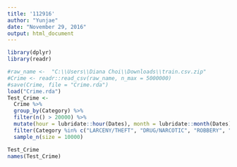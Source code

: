 ---
title: '112916'
author: "Yunjae"
date: "November 29, 2016"
output: html_document
---

```{r include = FALSE}
library(dplyr)
library(readr)
```

```{r}
#raw_name <-  "C:\\Users\\Diana Choi\\Downloads\\train.csv.zip"
#Crime <- readr::read_csv(raw_name, n_max = 5000000)
#save(Crime, file = "Crime.rda")
load("Crime.rda")
Test_Crime <-
  Crime %>% 
  group_by(Category) %>%
  filter(n() > 20000) %>%
  mutate(hour = lubridate::hour(Dates), month = lubridate::month(Dates)) %>%
  filter(Category %in% c("LARCENY/THEFT", "DRUG/NARCOTIC", "ROBBERY", "BURGLARY", "ASSAULT")) %>%
  sample_n(size = 10000)

Test_Crime
names(Test_Crime)



```